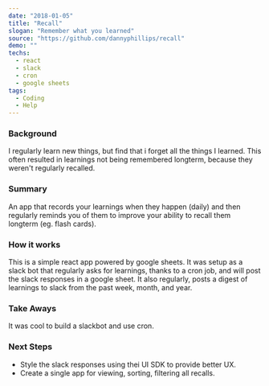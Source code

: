 ---
date: "2018-01-05"
title: "Recall"
slogan: "Remember what you learned"
source: "https://github.com/dannyphillips/recall"
demo: ""
techs:
  - react
  - slack
  - cron
  - google sheets
tags:
  - Coding
  - Help
---

### Background

I regularly learn new things, but find that i forget all the things I learned. This often resulted in learnings not being remembered longterm, because they weren't regularly recalled.

### Summary

An app that records your learnings when they happen (daily) and then regularly reminds you of them to improve your ability to recall them longterm (eg. flash cards).

### How it works

This is a simple react app powered by google sheets. It was setup as a slack bot that regularly asks for learnings, thanks to a cron job, and will post the slack responses in a google sheet. It also regularly, posts a digest of learnings to slack from the past week, month, and year.

### Take Aways

It was cool to build a slackbot and use cron.

### Next Steps

* Style the slack responses using thei UI SDK to provide better UX.
* Create a single app for viewing, sorting, filtering all recalls.